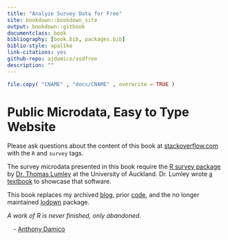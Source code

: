 ```yaml
--- 
title: "Analyze Survey Data for Free"
site: bookdown::bookdown_site
output: bookdown::gitbook
documentclass: book
bibliography: [book.bib, packages.bib]
biblio-style: apalike
link-citations: yes
github-repo: ajdamico/asdfree
description: ""
---
```


```r
file.copy( "CNAME" , "docs/CNAME" , overwrite = TRUE )
```

# Public Microdata, Easy to Type Website {-}

Please ask questions about the content of this book at [stackoverflow.com](https://stackoverflow.com/questions/ask?tags=r+survey) with the `R` and `survey` tags.

The survey microdata presented in this book require the [R survey package](http://r-survey.r-forge.r-project.org/survey/) by [Dr. Thomas Lumley](https://profiles.auckland.ac.nz/t-lumley) at the University of Auckland.  Dr. Lumley wrote [a textbook](http://r-survey.r-forge.r-project.org/svybook/) to showcase that software.

This book replaces my archived [blog](http://usgsd.blogspot.com/), prior [code](https://github.com/ajdamico/asdfree/tree/archive), and the no longer maintained [lodown](http://github.com/ajdamico/lodown) package.

_A work of R is never finished, only abandoned._

&emsp;- [Anthony Damico](http://ajdamico.com/)
